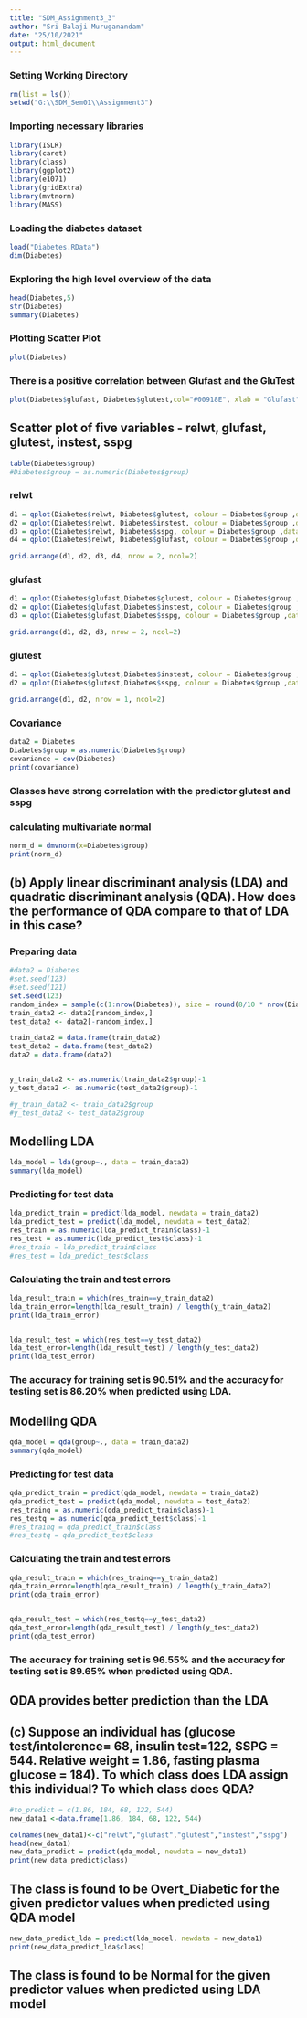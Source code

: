 ```yaml
---
title: "SDM_Assignment3_3"
author: "Sri Balaji Muruganandam"
date: "25/10/2021"
output: html_document
---
```


### Setting Working Directory
```r
rm(list = ls())
setwd("G:\\SDM_Sem01\\Assignment3")
```

### Importing necessary libraries
```r
library(ISLR)
library(caret)
library(class)
library(ggplot2)
library(e1071)
library(gridExtra)
library(mvtnorm)
library(MASS)
```

### Loading the diabetes dataset
```r
load("Diabetes.RData")
dim(Diabetes)
```

### Exploring the high level overview of the data
```r
head(Diabetes,5)
str(Diabetes)
summary(Diabetes)
```

### Plotting Scatter Plot
```r
plot(Diabetes)
```
### There is a positive correlation between Glufast and the GluTest
```r
plot(Diabetes$glufast, Diabetes$glutest,col="#00918E", xlab = "Glufast", ylab = "Glutest", ylim = c(200,1600), main = "Correlation of Glufast and the GluTest", sub="They have positive correlation", lwd = 2.3)
```
## Scatter plot of five variables - relwt, glufast, glutest, instest, sspg
```r
table(Diabetes$group)
#Diabetes$group = as.numeric(Diabetes$group)
```
### relwt
```r

d1 = qplot(Diabetes$relwt, Diabetes$glutest, colour = Diabetes$group ,data = Diabetes)
d2 = qplot(Diabetes$relwt, Diabetes$instest, colour = Diabetes$group ,data = Diabetes)
d3 = qplot(Diabetes$relwt, Diabetes$sspg, colour = Diabetes$group ,data = Diabetes)
d4 = qplot(Diabetes$relwt, Diabetes$glufast, colour = Diabetes$group ,data = Diabetes)

grid.arrange(d1, d2, d3, d4, nrow = 2, ncol=2)
```

### glufast
```r
d1 = qplot(Diabetes$glufast,Diabetes$glutest, colour = Diabetes$group ,data = Diabetes)
d2 = qplot(Diabetes$glufast,Diabetes$instest, colour = Diabetes$group ,data = Diabetes)
d3 = qplot(Diabetes$glufast,Diabetes$sspg, colour = Diabetes$group ,data = Diabetes)

grid.arrange(d1, d2, d3, nrow = 2, ncol=2)
```

### glutest
```r
d1 = qplot(Diabetes$glutest,Diabetes$instest, colour = Diabetes$group ,data = Diabetes)
d2 = qplot(Diabetes$glutest,Diabetes$sspg, colour = Diabetes$group ,data = Diabetes)

grid.arrange(d1, d2, nrow = 1, ncol=2)
```

### Covariance 
```r
data2 = Diabetes
Diabetes$group = as.numeric(Diabetes$group)
covariance = cov(Diabetes)
print(covariance)
```
### Classes have strong correlation with the predictor glutest and sspg

### calculating multivariate normal
```r
norm_d = dmvnorm(x=Diabetes$group)
print(norm_d)
```



## (b)  Apply  linear  discriminant  analysis  (LDA)  and  quadratic  discriminant  analysis (QDA).    How  does  the  performance  of  QDA  compare  to  that  of  LDA  in  this  case?

### Preparing data
```r
#data2 = Diabetes
#set.seed(123)
#set.seed(121)
set.seed(123)
random_index = sample(c(1:nrow(Diabetes)), size = round(8/10 * nrow(Diabetes)), replace = FALSE)
train_data2 <- data2[random_index,]
test_data2 <- data2[-random_index,]

train_data2 = data.frame(train_data2)
test_data2 = data.frame(test_data2)
data2 = data.frame(data2)


y_train_data2 <- as.numeric(train_data2$group)-1
y_test_data2 <- as.numeric(test_data2$group)-1

#y_train_data2 <- train_data2$group
#y_test_data2 <- test_data2$group
```


## Modelling LDA
```r
lda_model = lda(group~., data = train_data2)
summary(lda_model)
```

### Predicting for test data
```r
lda_predict_train = predict(lda_model, newdata = train_data2)
lda_predict_test = predict(lda_model, newdata = test_data2)
res_train = as.numeric(lda_predict_train$class)-1
res_test = as.numeric(lda_predict_test$class)-1
#res_train = lda_predict_train$class
#res_test = lda_predict_test$class
```
### Calculating the train and test errors
```r

lda_result_train = which(res_train==y_train_data2)
lda_train_error=length(lda_result_train) / length(y_train_data2)
print(lda_train_error)


lda_result_test = which(res_test==y_test_data2)
lda_test_error=length(lda_result_test) / length(y_test_data2)
print(lda_test_error)
```

### The accuracy for training set is 90.51% and the accuracy for testing set is 86.20% when predicted using LDA.

## Modelling QDA
```r
qda_model = qda(group~., data = train_data2)
summary(qda_model)
```

### Predicting for test data
```r
qda_predict_train = predict(qda_model, newdata = train_data2)
qda_predict_test = predict(qda_model, newdata = test_data2)
res_trainq = as.numeric(qda_predict_train$class)-1
res_testq = as.numeric(qda_predict_test$class)-1
#res_trainq = qda_predict_train$class
#res_testq = qda_predict_test$class
```
### Calculating the train and test errors
```r

qda_result_train = which(res_trainq==y_train_data2)
qda_train_error=length(qda_result_train) / length(y_train_data2)
print(qda_train_error)


qda_result_test = which(res_testq==y_test_data2)
qda_test_error=length(qda_result_test) / length(y_test_data2)
print(qda_test_error)
```

### The accuracy for training set is 96.55% and the accuracy for testing set is 89.65% when predicted using QDA.

## QDA provides better prediction than the LDA

## (c)  Suppose  an  individual  has  (glucose  test/intolerence=  68,  insulin  test=122, SSPG =  544.  Relative  weight  =  1.86,  fasting  plasma  glucose  =  184).    To  which class  does  LDA  assign  this  individual?    To  which  class  does  QDA?

```r
#to_predict = c(1.86, 184, 68, 122, 544)
new_data1 <-data.frame(1.86, 184, 68, 122, 544)

colnames(new_data1)<-c("relwt","glufast","glutest","instest","sspg")
head(new_data1)
new_data_predict = predict(qda_model, newdata = new_data1)
print(new_data_predict$class)
```

## The class is found to be Overt_Diabetic for the given predictor values when predicted using QDA model

```r
new_data_predict_lda = predict(lda_model, newdata = new_data1)
print(new_data_predict_lda$class)
```

## The class is found to be Normal for the given predictor values when predicted using LDA model


